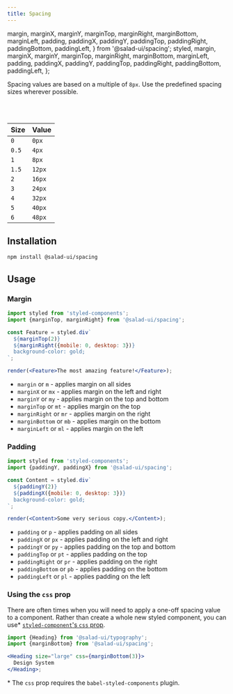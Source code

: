 ```yaml
---
title: Spacing
---
```


  margin,
  marginX,
  marginY,
  marginTop,
  marginRight,
  marginBottom,
  marginLeft,
  padding,
  paddingX,
  paddingY,
  paddingTop,
  paddingRight,
  paddingBottom,
  paddingLeft,
} from '@salad-ui/spacing';
  styled,
  margin,
  marginX,
  marginY,
  marginTop,
  marginRight,
  marginBottom,
  marginLeft,
  padding,
  paddingX,
  paddingY,
  paddingTop,
  paddingRight,
  paddingBottom,
  paddingLeft,
};

Spacing values are based on a multiple of `8px`. Use the predefined spacing sizes wherever possible.

<br />
<SpacingExample />
<br />

| Size  | Value  |
| ----- | ------ |
| `0`   | `0px`  |
| `0.5` | `4px`  |
| `1`   | `8px`  |
| `1.5` | `12px` |
| `2`   | `16px` |
| `3`   | `24px` |
| `4`   | `32px` |
| `5`   | `40px` |
| `6`   | `48px` |

## Installation

```bash
npm install @salad-ui/spacing
```

## Usage

### Margin

```jsx inline=false
import styled from 'styled-components';
import {marginTop, marginRight} from '@salad-ui/spacing';

const Feature = styled.div`
  ${marginTop(2)}
  ${marginRight({mobile: 0, desktop: 3})}
  background-color: gold;
`;

render(<Feature>The most amazing feature!</Feature>);
```

- `margin` or `m` - applies margin on all sides
- `marginX` or `mx` - applies margin on the left and right
- `marginY` or `my` - applies margin on the top and bottom
- `marginTop` or `mt` - applies margin on the top
- `marginRight` or `mr` - applies margin on the right
- `marginBottom` or `mb` - applies margin on the bottom
- `marginLeft` or `ml` - applies margin on the left

### Padding

```jsx inline=false
import styled from 'styled-components';
import {paddingY, paddingX} from '@salad-ui/spacing';

const Content = styled.div`
  ${paddingY(2)}
  ${paddingX({mobile: 0, desktop: 3})}
  background-color: gold;
`;

render(<Content>Some very serious copy.</Content>);
```

- `padding` or `p` - applies padding on all sides
- `paddingX` or `px` - applies padding on the left and right
- `paddingY` or `py` - applies padding on the top and bottom
- `paddingTop` or `pt` - applies padding on the top
- `paddingRight` or `pr` - applies padding on the right
- `paddingBottom` or `pb` - applies padding on the bottom
- `paddingLeft` or `pl` - applies padding on the left

### Using the `css` prop

There are often times when you will need to apply a one-off spacing value to a component. Rather than create a whole
new styled component, you can use\* [`styled-component`'s `css` prop](https://medium.com/styled-components/announcing-native-support-for-the-css-prop-in-styled-components-245ca5252feb).

```jsx previewable=false
import {Heading} from '@salad-ui/typography';
import {marginBottom} from '@salad-ui/spacing';

<Heading size="large" css={marginBottom(3)}>
  Design System
</Heading>;
```

\* The `css` prop requires the `babel-styled-components` plugin.
